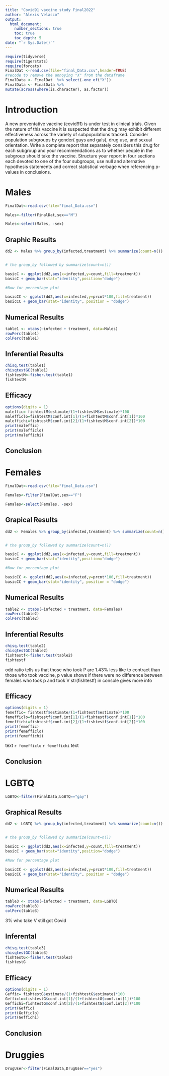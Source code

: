 ```yaml
---
title: "Covid91 vaccine study Final2022"
author: "Alexis Velasco"
output: 
  html_document:
    number_sections: true
    toc: true
    toc_depth: 5
date: "`r Sys.Date()`" 
---
```


```r
require(tidyverse)
require(tigerstats)
require(forcats)
FinalDat <-read.csv(file="final_Data.csv",header=TRUE)
#recode to remove the annoying "X" from the dataframe
FinalData <- FinalDat  %>% select(-one_of("X"))
FinalData <- FinalData %>%
mutate(across(where(is.character), as.factor))
```

# Introduction

A new  preventative vaccine (covid91) is under test in clinical trials. Given the nature of this vaccine it is suspected that the drug may exhibit different effectiveness across the variety of subpopulations tracked. Consider population subgroups by gender( guys and gals), drug use, and sexual orientation. Write a complete report that separately considers this drug for each subgroup and your recommendations as to whether people in the subgroup should take the vaccine. Structure your report in four sections each devoted to one of the four subgroups, use null and alternative hypothesis statements and correct statistical verbage when referencing p-values in conclusions.

# Males

```r
FinalDat<-read.csv(file="final_Data.csv")
```
```r
Males<-filter(FinalDat,sex=="M")
```
```r
Males<-select(Males, -sex)
```

## Graphic Results 

```r
dd2 <- Males %>% group_by(infected,treatment) %>% summarize(count=n()) %>% mutate(prcnt=count/sum(count))


# the group_by followed by summarize(count=n())

basicC <- ggplot(dd2,aes(x=infected,y=count,fill=treatment))
basicC + geom_bar(stat="identity",position="dodge")

#Now for percentage plot

basicCC <- ggplot(dd2,aes(x=infected,y=prcnt*100,fill=treatment)) 
basicCC + geom_bar(stat="identity", position = "dodge")
```
  
## Numerical Results  
  
```r
table1 <- xtabs(~infected + treatment, data=Males)
rowPerc(table1)
colPerc(table1)
```
  
## Inferential Results
```r
chisq.test(table1)
chisqtestGC(table1)
fishtestM<-fisher.test(table1)
fishtestM
```
  
## Efficacy 

```r
options(digits = 1)
maleffic= fishtestM$estimate/(1+fishtestM$estimate)*100
malefficlo=fishtestM$conf.int[1]/(1+fishtestM$conf.int[1])*100
maleffichi=fishtestM$conf.int[2]/(1+fishtestM$conf.int[2])*100
print(maleffic)
print(malefficlo)
print(maleffichi)
```
  
  
## Conclusion

# Females

```r
FinalDat<-read.csv(file="final_Data.csv")
```
```r
Females<-filter(FinalDat,sex=="F")
```
```r
Females<-select(Females, -sex)
```

## Grapical Results

```r
dd2 <- Females %>% group_by(infected,treatment) %>% summarize(count=n()) %>% mutate(prcnt=count/sum(count))


# the group_by followed by summarize(count=n())

basicC <- ggplot(dd2,aes(x=infected,y=count,fill=treatment))
basicC + geom_bar(stat="identity",position="dodge")

#Now for percentage plot

basicCC <- ggplot(dd2,aes(x=infected,y=prcnt*100,fill=treatment)) 
basicCC + geom_bar(stat="identity", position = "dodge")
```


## Numerical Results

```r
table2 <- xtabs(~infected + treatment, data=Females)
rowPerc(table2)
colPerc(table2)
```


## Inferential Results 

```r
chisq.test(table2)
chisqtestGC(table2)
fishtestf<-fisher.test(table2)
fishtestf
```

odd ratio tells us that those  who took P are 1.43% less like to contract than those who took vaccine, p value shows if there were no difference between females who took p and took V 
str(fishtestf) in console gives more info

## Efficacy  

```r
options(digits = 1)
femeffic= fishtestf$estimate/(1+fishtestf$estimate)*100
femefficlo=fishtestf$conf.int[1]/(1+fishtestf$conf.int[1])*100
femeffichi=fishtestf$conf.int[2]/(1+fishtestf$conf.int[2])*100
print(femeffic)
print(femefficlo)
print(femeffichi)
```

 
  text `r femefficlo`  `r femeffichi` text

## Conclusion


# LGBTQ

```r
LGBTQ<-filter(FinalData,LGBTQ=="gay")

```


## Graphical Results

```r
dd2 <- LGBTQ %>% group_by(infected,treatment) %>% summarize(count=n()) %>% mutate(prcnt=count/sum(count))


# the group_by followed by summarize(count=n())

basicC <- ggplot(dd2,aes(x=infected,y=count,fill=treatment))
basicC + geom_bar(stat="identity",position="dodge")

#Now for percentage plot

basicCC <- ggplot(dd2,aes(x=infected,y=prcnt*100,fill=treatment)) 
basicCC + geom_bar(stat="identity", position = "dodge")
```


## Numerical Results

```r
table3 <- xtabs(~infected + treatment, data=LGBTQ)
rowPerc(table3)
colPerc(table3)
```

3% who take V still got Covid 

## Inferental

```r
chisq.test(table3)
chisqtestGC(table3)
fishtestG<-fisher.test(table3)
fishtestG
```

## Efficacy


```r
options(digits = 1)
Geffic= fishtestG$estimate/(1+fishtestG$estimate)*100
Gefficlo=fishtestG$conf.int[1]/(1+fishtestG$conf.int[1])*100
Geffichi=fishtestG$conf.int[2]/(1+fishtestG$conf.int[2])*100
print(Geffic)
print(Gefficlo)
print(Geffichi)
```
## Conclusion

# Druggies

```r
DrugUser<-filter(FinalData,DrugUser=="yes")

```

